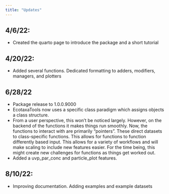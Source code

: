 ```yaml
---
title: "Updates"
---
```



## 4/6/22: 
- Created the quarto page to introduce the package and a short tutorial \n

## 4/20/22: 
- Added several functions. Dedicated formatting to adders, modifiers, managers, and plotters\n

## 6/28/22
- Package release to 1.0.0.9000 \n
- EcotaxaTools now uses a specific class paradigm which assigns objects a class structure. \n
- From a user perspective, this won't be noticed largely. However, on the backend of the functions it makes things run smoothly. Now, the functions to interact with are primarily "pointers". These direct datasets to class-specific functions. This allows for functions to function differently based input. This allows for a variety of workflows and will make scaling to include new features easier. For the time being, this might create new challenges for functions as things get worked out.\n
- Added a uvp_par_conc and particle_plot features.\n

## 8/10/22:
- Improving documentation. Adding examples and example datasets\n